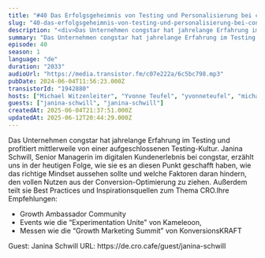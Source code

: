 ```yaml
---
title: "#40 Das Erfolgsgeheimnis von Testing und Personalisierung bei congstar - mit Janina Schwill"
slug: "40-das-erfolgsgeheimnis-von-testing-und-personalisierung-bei-congstar-mit-janina-schwill"
description: "<div>Das Unternehmen congstar hat jahrelange Erfahrung im Testing und profitiert mittlerweile von einer aufgeschlossenen Testing-Kultur. Janina Schwill, Senior Managerin im digitalen Kundenerlebnis bei congstar, erzählt uns in der heutigen Folge, wie sie es an diesen Punkt geschafft haben, wie das richtige Mindset aussehen sollte und welche Faktoren daran hindern, den vollen Nutzen aus der Conversion-Optimierung zu ziehen. Außerdem teilt sie Best Practices und Inspirationsquellen zum Thema CRO.Ihre Empfehlungen:</div><ul><li>Growth Ambassador Community</li><li>Events wie die “Experimentation Unite\" von Kameleoon,</li><li>Messen wie die “Growth Marketing Summit” von KonversionsKRAFT</li></ul><div>&nbsp;Guest: Janina Schwill URL: https://de.cro.cafe/guest/janina-schwill&nbsp;</div>"
summary: "Das Unternehmen congstar hat jahrelange Erfahrung im Testing und profitiert mittlerweile von einer aufgeschlossenen Testing-Kultur. Janina Schwill, Senior Managerin im digitalen Kundenerlebnis bei congstar, erzählt uns in der heutigen Folge, wie sie es an diesen Punkt geschafft haben, wie das richtige Mindset aussehen sollte und welche Faktoren daran hindern, den vollen Nutzen aus der Conversion-Optimierung zu ziehen. Außerdem teilt sie Best Practices und Inspirationsquellen zum Thema CRO.Ihre Empfehlungen:Growth Ambassador CommunityEvents wie die “Experimentation Unite\" von Kameleoon,Messen wie die “Growth Marketing Summit” von KonversionsKRAFT Guest: Janina Schwill URL: https://de.cro.cafe/guest/janina-schwill "
episode: 40
season: 1
language: "de"
duration: "2033"
audioUrl: "https://media.transistor.fm/c07e222a/6c5bc798.mp3"
pubDate: 2024-06-04T11:56:23.000Z
transistorId: "1942880"
hosts: ["Michael Witzenleiter", "Yvonne Teufel", "yvonneteufel", "michaelwitzenleiter"]
guests: ["janina-schwill", "janina-schwill"]
createdAt: 2025-06-04T21:37:51.000Z
updatedAt: 2025-06-12T20:44:29.000Z
---
```


Das Unternehmen congstar hat jahrelange Erfahrung im Testing und profitiert mittlerweile von einer aufgeschlossenen Testing-Kultur. Janina Schwill, Senior Managerin im digitalen Kundenerlebnis bei congstar, erzählt uns in der heutigen Folge, wie sie es an diesen Punkt geschafft haben, wie das richtige Mindset aussehen sollte und welche Faktoren daran hindern, den vollen Nutzen aus der Conversion-Optimierung zu ziehen. Außerdem teilt sie Best Practices und Inspirationsquellen zum Thema CRO.Ihre Empfehlungen:
<ul><li>Growth Ambassador Community</li><li>Events wie die “Experimentation Unite" von Kameleoon,</li><li>Messen wie die “Growth Marketing Summit” von KonversionsKRAFT</li></ul> Guest: Janina Schwill URL: https://de.cro.cafe/guest/janina-schwill
